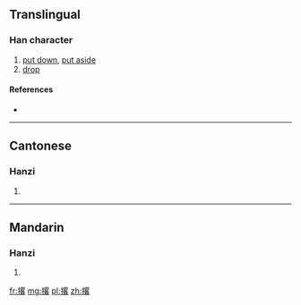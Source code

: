==Translingual==

===Han character===
{{Han char|rn=64|rad=手|as=11|sn=14|four=5606<sub>4</sub>|canj=手田竹口 (QWHR)|ids=⿰[[扌]][[畧]]}}

# [[put down]], [[put aside]]
# [[drop]]

====References====
* {{Han ref|kx=0453.191|dkj=12673|hdz=31946.050|uh=6482|ud=25730|bh=E1E6|bd=57830}}

----

==Cantonese==

===Hanzi===
{{yue-hanzi|jyut=[[liu1]]|y=liu1}}

# {{defn|lang=yue|sort=手11}}

----

==Mandarin==

===Hanzi===
{{cmn-hanzi|pin=[[liào]] ([[liao4]])|wg=liao<sup>4</sup>}}

# {{defn|lang=cmn|sort=手11}}

[[fr:撂]]
[[mg:撂]]
[[pl:撂]]
[[zh:撂]]